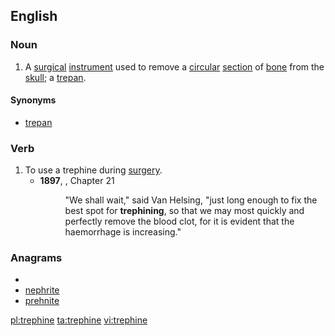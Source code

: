 ==English==

===Noun===
{{en-noun}}

# {{medicine}} A [[surgical]] [[instrument]] used to remove a [[circular]] [[section]] of [[bone]] from the [[skull]]; a [[trepan]].

====Synonyms====
* [[trepan]] {{a|obsolete}}

===Verb===
{{en-verb|trephines|trephining|trephined|trephined}}

# To use a trephine during [[surgery]].
#*'''1897''', {{w|Bram Stoker}}, {{w|Dracula}} Chapter 21
#*:"We shall wait," said Van Helsing, "just long enough to fix the best spot for '''trephining''', so that we may most quickly and perfectly remove the blood clot, for it is evident that the haemorrhage is increasing."

===Anagrams===
* {{alphagram|eehinprt}}
* [[nephrite#English|nephrite]]
* [[prehnite#English|prehnite]]

[[pl:trephine]]
[[ta:trephine]]
[[vi:trephine]]